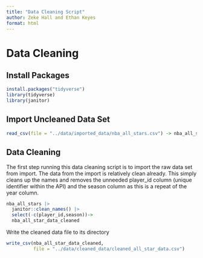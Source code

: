 ```yaml
---
title: "Data Cleaning Script"
author: Zeke Hall and Ethan Keyes
format: html
---
```


# Data Cleaning

## Install Packages

```r
install.packages("tidyverse")
library(tidyverse)
library(janitor)
```

## Import Uncleaned Data Set

```r
read_csv(file = "../data/imported_data/nba_all_stars.csv") -> nba_all_stars
```

## Data Cleaning

The first step running this data cleaning script is to import the raw data set from import. The data from the import is relatively clean already. This simply cleans up the names and removes the unneeded player_id column (unique identifier within the API) and the season column as this is a repeat of the year column.

```r
nba_all_stars |>
  janitor::clean_names() |>
  select(-c(player_id,season))->
  nba_all_star_data_cleaned
```

Write the cleaned data file to its directory

```r
write_csv(nba_all_star_data_cleaned,
          file = "../data/cleaned_data/cleaned_all_star_data.csv")
```
